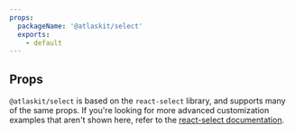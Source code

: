 ```yaml
---
props:
  packageName: '@atlaskit/select'
  exports:
    - default
---
```


## Props

`@atlaskit/select` is based on the `react-select` library, and supports many of the same props. If
you're looking for more advanced customization examples that aren't shown here, refer to the
[react-select documentation](https://react-select.com/).

<TSMorphProps exportName="default" packageName="@atlaskit/select" />
